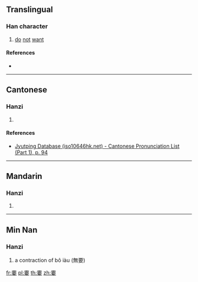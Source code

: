 {{character info/new}}
==Translingual==

===Han character===
{{Han char|rn=38|rad=女|as=10|sn=13|four=|canj=MFMWV|ids=⿱不要}}

# [[do]] [[not]] [[want]]

====References====
* {{Han ref|kx=0269.181|hdz=21071.130|uh=5AD1|ud=23249}}

----

==Cantonese==

===Hanzi===
{{yue-hanzi|jyut=[[biu3]]|y=biu3}}

# {{defn|lang=yue|sort=女10}}

====References====
* [http://www.iso10646hk.net/jp/document/download.jsp Jyutping Database (iso10646hk.net) - Cantonese Pronunciation List (Part 1), p. 94]

----

==Mandarin==

===Hanzi===
{{cmn-hanzi|pin=[[báo]] ([[bao2]])|wg=pao<sup>2</sup>}}

# {{defn|lang=cmn|sort=女10}}

----

==Min Nan==

===Hanzi===
{{nan-hanzi|poj=biàu}}

# a contraction of bô iàu (無要)

[[fr:嫑]]
[[pl:嫑]]
[[th:嫑]]
[[zh:嫑]]